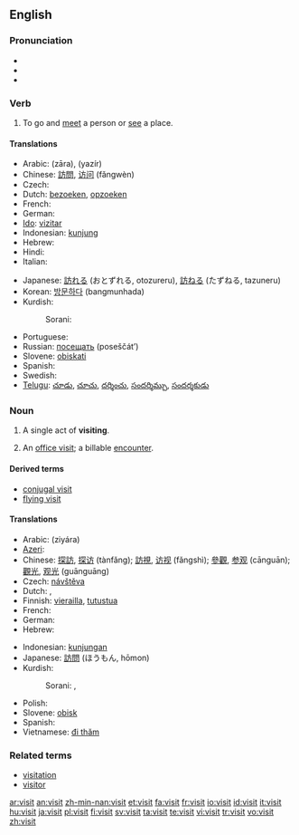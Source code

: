 ==English==

{{rank|immediately|trees|filled|637|visit|follow|chance|happened}}

===Pronunciation===
*{{IPA|/ˈvɪzɪt/}}
*{{audio|en-us-visit.ogg|Audio (US)}}
*{{rhymes|ɪzɪt}}

===Verb===
{{en-verb}}

# To go and [[meet]] a person or [[see]] a place.

====Translations====
{{trans-top|to go and meet or see}}
*Arabic: {{ARchar|[[زار|زارَ]]}} (zāra), {{ARchar|[[يزير|يَزِير]]}} (yazír)
*Chinese: [[訪問]], [[访问]] (fǎngwèn)
* Czech: {{t-|cs|navštívit}}
*Dutch: [[bezoeken]], [[opzoeken]]
* French: {{t+|fr|visiter}}
* German: {{t-|de|besuchen}}
*[[Ido]]: [[vizitar]]
*Indonesian: [[kunjung]]
*Hebrew: {{he-translation|סיור|si'ûr}}
* Hindi: {{t-|hi|पधारना|sc=Deva|xs=Hindi}}
* Italian: {{t+|it|visitare}}
{{trans-mid}}
*Japanese: [[訪れる]] (おとずれる, otozureru), [[訪ねる]] (たずねる, tazuneru)
*Korean: [[방문하다]] (bangmunhada)
*Kurdish: 
*:Sorani: {{t|ku|میوانی|tr=meewAni|sc=KUchar}}
* Portuguese: {{t+|pt|visitar}}
*Russian: [[посещать]] (poseščát’)
*Slovene: [[obiskati]]
* Spanish: {{t-|es|visitar}}
* Swedish: {{t-|sv|besöka}}
*[[Telugu]]: [[చూడు]], [[చూచు]], [[దర్శించు]], [[సందర్శిమ్చు]], [[సందర్శకుడు]]
{{trans-bottom}}

===Noun===
{{en-noun}}

# A single act of '''visiting'''.
# {{context|medecine|insurance}} An [[office visit]]; a billable [[encounter]].

====Derived terms====
* [[conjugal visit]]
* [[flying visit]]

====Translations====
{{top}}
*Arabic: {{ARchar|[[زيارة]]}} (ziyára) {{f}}
*[[Azeri]]: {{t|az|görüş|xs=Azeri}}
*Chinese: [[探訪]], [[探访]] (tànfǎng); [[訪視]], [[访视]] (fǎngshì); [[參觀]], [[参观]] (cānguān); [[觀光]], [[观光]] (guānguāng)
*Czech: [[návštěva]] {{f}}
* Dutch: {{t+|nl|bezoek|n}}, {{t-|nl|visite|f}}
*Finnish: [[vierailla]], [[tutustua]]
* French: {{t+|fr|visite|f}}
* German: {{t+|de|Besuch|m}}
*Hebrew: {{he-translation|סיור|si'ûr}}
{{mid}}
*Indonesian: [[kunjung|kunjungan]]
*Japanese: [[訪問]] (ほうもん, hōmon)
*Kurdish: 
*:Sorani: {{t|ku|میوانداری|tr=meewAndAree|sc=KUchar}}, {{t|ku|سه‌ردان|tr=sardAn|sc=KUchar}}
* Polish: {{t+|pl|widzenie|n}}
*Slovene: [[obisk]] {{m}}
* Spanish: {{t+|es|visita|f}}
*Vietnamese: [[đi thăm]]
{{bottom}}

===Related terms===
*[[visitation]]
*[[visitor]]

[[ar:visit]]
[[an:visit]]
[[zh-min-nan:visit]]
[[et:visit]]
[[fa:visit]]
[[fr:visit]]
[[io:visit]]
[[id:visit]]
[[it:visit]]
[[hu:visit]]
[[ja:visit]]
[[pl:visit]]
[[fi:visit]]
[[sv:visit]]
[[ta:visit]]
[[te:visit]]
[[vi:visit]]
[[tr:visit]]
[[vo:visit]]
[[zh:visit]]